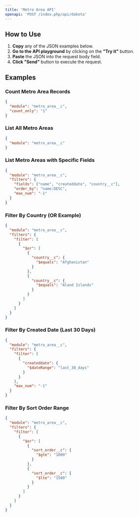 ```yaml
---
title: 'Metro Area API'
openapi: 'POST /index.php/api/dakota'
---
```


## How to Use

1. **Copy** any of the JSON examples below.
2. **Go to the API playground** by clicking on the **"Try it"** button.
3. **Paste** the JSON into the request body field.
4. **Click "Send"** button to execute the request.

## Examples

### Count Metro Area Records
```json
{
  "module": "metro_area__c",
  "count_only": "1"
}
```

### List All Metro Areas
```json
{
  "module": "metro_area__c"
}
```

### List Metro Areas with Specific Fields
```json
{
  "module": "metro_area__c",
  "filters": {
    "fields": ["name", "createddate", "country__c"],
    "order_by": "name:DESC",
    "max_num": "-1"
  }
}
```

### Filter By Country (OR Example)
```json
{
  "module": "metro_area__c",
  "filters": {
    "filter": [
      {
        "$or": [
          {
            "country__c": {
              "$equals": "Afghanistan"
            }
          },
          {
            "country__c": {
              "$equals": "Aland Islands"
            }
          }
        ]
      }
    ]
  }
}
```

### Filter By Created Date (Last 30 Days)
```json
{
  "module": "metro_area__c",
  "filters": {
    "filter": [
      {
        "createddate": {
          "$dateRange": "last_30_days"
        }
      }
    ],
    "max_num": "-1"
  }
}
```

### Filter By Sort Order Range
```json
{
  "module": "metro_area__c",
  "filters": {
    "filter": [
      {
        "$or": [
          {
            "sort_order__c": {
              "$gte": "1000"
            }
          },
          {
            "sort_order__c": {
              "$lte": "1500"
            }
          }
        ]
      }
    ]
  }
} 